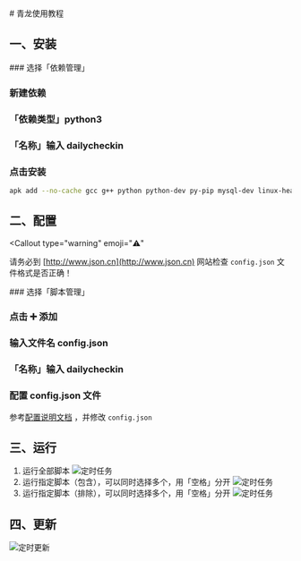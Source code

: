 
<Cards>
  <Card
    title="手动部署"
    href="/install/local"
  />
  <Card
    title="Docker 部署"
    href="/install/docker"
  />
  <Card
    title="群晖部署"
    href="/install/synology"
  />
</Cards>
# 青龙使用教程

## 一、安装

<Steps>
### 选择「依赖管理」

### 新建依赖

### 「依赖类型」python3

### 「名称」输入 dailycheckin

### 点击安装

</Steps>

```bash
apk add --no-cache gcc g++ python python-dev py-pip mysql-dev linux-headers libffi-dev openssl-dev .build-deps  musl-dev  python3-dev libffi openssl
```

## 二、配置

<Callout
  type="warning"
  emoji="⚠️"
>
  请务必到 [http://www.json.cn](http://www.json.cn) 网站检查 `config.json`
  文件格式是否正确！
</Callout>

<Steps>
### 选择「脚本管理」

### 点击 ➕ 添加

### 输入文件名 config.json

### 「名称」输入 dailycheckin

### 配置 config.json 文件

参考[配置说明文档](/settings/config) ，并修改 `config.json`

</Steps>

## 三、运行

1. 运行全部脚本
   ![定时任务](../img/ql-base.png)
2. 运行指定脚本（包含），可以同时选择多个，用「空格」分开
   ![定时任务](../img/ql-include.png)
3. 运行指定脚本（排除），可以同时选择多个，用「空格」分开
   ![定时任务](../img/ql-exclude.png)

## 四、更新

![定时更新](../img/ql-update.png)
